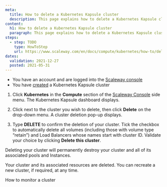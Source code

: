 ```yaml
---
meta:
  title: How to delete a Kubernetes Kapsule cluster
  description: This page explains how to delete a Kubernetes Kapsule cluster
content:
  h1: How to delete a Kubernetes Kapsule cluster
  paragraph: This page explains how to delete a Kubernetes Kapsule cluster
steps:
  - step: TODO
    type: HowToStep
    url: https://www.scaleway.com/en/docs/compute/kubernetes/how-to/delete-cluster/
dates:
  validation: 2021-12-27
  posted: 2021-05-31
---
```


<Message type="requirement">

  - You have an account and are logged into the [Scaleway console](https://console.scaleway.com) 
  - You have [created](/compute/kubernetes/how-to/create-cluster) a Kubernetes Kapsule cluster

</Message>

1. Click **Kubernetes** in the **Compute** section of the [Scaleway Console](https://console.scaleway.com) side menu. The Kubernetes Kapsule dashboard displays.

2. Click <Icon name="edit" /> next to the cluster you wish to delete, then click **Delete** on the drop-down menu. A cluster deletion pop-up displays. 
<Lightbox src="assets/scaleway-kapsule_cluster_menu.webp" alt="" />

3. Type **DELETE** to confirm the deletion of your cluster. Tick the checkbox to automatically delete all volumes (including those with volume type “retain”) and Load Balancers whose names start with cluster ID. Validate your choice by clicking **Delete this cluster**. 

<Message type="important">

Deleting your cluster will permanently destroy your cluster and all of its associated pools and Instances.

</Message>

Your cluster and its associated resources are deleted. You can recreate a new cluster, if required, at any time.

<Navigation title="See Also">
  <PreviousButton to="/compute/kubernetes/how-to/monitor-cluster/">How to monitor a cluster</PreviousButton>
</Navigation>
